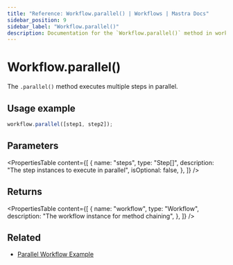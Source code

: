 ```yaml
---
title: "Reference: Workflow.parallel() | Workflows | Mastra Docs"
sidebar_position: 9
sidebar_label: "Workflow.parallel()"
description: Documentation for the `Workflow.parallel()` method in workflows, which executes multiple steps in parallel.
---
```


# Workflow.parallel()

The `.parallel()` method executes multiple steps in parallel.

## Usage example

```typescript copy
workflow.parallel([step1, step2]);
```

## Parameters

<PropertiesTable
  content={[
    {
      name: "steps",
      type: "Step[]",
      description: "The step instances to execute in parallel",
      isOptional: false,
    },
  ]}
/>

## Returns

<PropertiesTable
  content={[
    {
      name: "workflow",
      type: "Workflow",
      description: "The workflow instance for method chaining",
    },
  ]}
/>

## Related

- [Parallel Workflow Example](/examples/workflows/parallel-steps)
